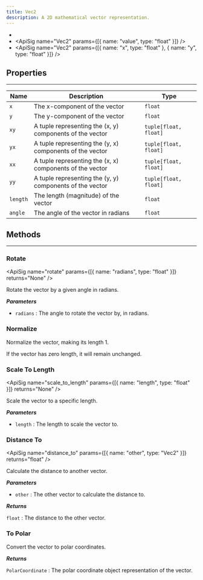 ```yaml
---
title: Vec2
description: A 2D mathematical vector representation.
---
```

- <ApiSig name="Vec2" />
- <ApiSig name="Vec2" params={[{ name: "value", type: "float" }]} />
- <ApiSig name="Vec2" params={[{ name: "x", type: "float" }, { name: "y", type: "float" }]} />

## Properties
<hr style={{marginBottom: 0}} />

| Name | Description | Type |
| --- | --- | --- |
| `x` | The x-component of the vector | `float` |
| `y` | The y-component of the vector | `float` |
| `xy` | A tuple representing the (x, y) components of the vector | `tuple[float, float]` |
| `yx` | A tuple representing the (y, x) components of the vector | `tuple[float, float]` |
| `xx` | A tuple representing the (x, x) components of the vector | `tuple[float, float]` |
| `yy` | A tuple representing the (y, y) components of the vector | `tuple[float, float]` |
| `length` | The length (magnitude) of the vector | `float` |
| `angle` | The angle of the vector in radians | `float` |  

## Methods
---

### Rotate
<div className="api-card">

<ApiSig name="rotate" params={[{ name: "radians", type: "float" }]} returns="None" />

Rotate the vector by a given angle in radians.

_**Parameters**_

- `radians` : The angle to rotate the vector by, in radians.

</div>

### Normalize
<div className="api-card">

<ApiSig name="normalize" returns="None" />

Normalize the vector, making its length 1.

<Note>
    If the vector has zero length, it will remain unchanged.
</Note>

</div>

### Scale To Length
<div className="api-card">

<ApiSig name="scale_to_length" params={[{ name: "length", type: "float" }]} returns="None" />

Scale the vector to a specific length.

_**Parameters**_

- `length` : The length to scale the vector to.

</div>

### Distance To
<div className="api-card">

<ApiSig name="distance_to" params={[{ name: "other", type: "Vec2" }]} returns="float" />

Calculate the distance to another vector.

_**Parameters**_

- `other` : The other vector to calculate the distance to.

_**Returns**_

`float` : The distance to the other vector.

</div>

### To Polar
<div className="api-card">

<ApiSig name="to_polar" returns="PolarCoordinate" />

Convert the vector to polar coordinates.

_**Returns**_

`PolarCoordinate` : The polar coordinate object representation of the vector.

</div>